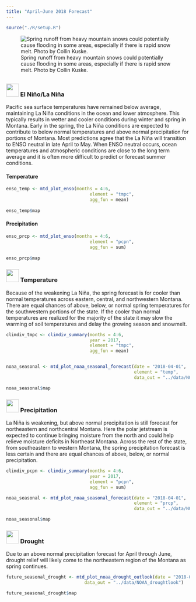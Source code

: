 ```yaml
---
title: "April–June 2018 Forecast"
---
```


```r
source("./R/setup.R")
```

![Spring runoff from heavy mountain snows could potentially cause flooding in some areas, especially if there is rapid snow melt. Photo by Collin Kuske.](./img/Collin_Kuske_flooded_field.jpg)

## {- .tabset .tabset-fade .tabset-pills}

### <img src="icons/enso.svg" width="35px"/> El Niño/La Niña {-}

Pacific sea surface temperatures have remained below average, maintaining La Niña conditions in the ocean and lower atmosphere. This typically results in wetter and cooler conditions during winter and spring in Montana. Early in the spring, the La Niña conditions are expected to contribute to below normal temperatures and above normal precipitation for portions of Montana. Most predictions agree that the La Niña will transition to ENSO neutral in late April to May. When ENSO neutral occurs, ocean temperatures and atmospheric conditions are close to the long term average and it is often more difficult to predict or forecast summer conditions.

#### Temperature {-}
```r


enso_temp <- mtd_plot_enso(months = 4:6,
                                element = "tmpc",
                                agg_fun = mean)
 
enso_temp$map
```

#### Precipitation {-}
```r

enso_prcp <- mtd_plot_enso(months = 4:6,
                                element = "pcpn",
                                agg_fun = sum)
 
enso_prcp$map
```


### <img src="icons/temperature.svg" width="35px"/> Temperature {-}

Because of the weakening La Niña, the spring forecast is for cooler than normal temperatures across eastern, central, and northwestern Montana. There are equal chances of above, below, or normal spring temperatures for the southwestern portions of the state. If the cooler than normal temperatures are realized for the majority of the state it may slow the warming of soil temperatures and delay the growing season and snowmelt.

```r

climdiv_tmpc <- climdiv_summary(months = 4:6,
                                year = 2017,
                                element = "tmpc",
                                agg_fun = mean)


noaa_seasonal <- mtd_plot_noaa_seasonal_forecast(date = "2018-04-01",
                                                 element = "temp",
                                                 data_out = "../data/NOAA_seasonal")

noaa_seasonal$map
```

### <img src="icons/precipitation.svg" width="35px"/> Precipitation {-}
La Niña is weakening, but above normal precipitation is still forecast for northeastern and northcentral Montana. Here the polar jetstream is expected to continue bringing moisture from the north and could help relieve moisture deficits in Northeast Montana. Across the rest of the state, from southeastern to western Montana, the spring precipitation forecast is less certain and there are equal chances of above, below, or normal precipitation.

```r

climdiv_pcpn <- climdiv_summary(months = 4:6,
                                year = 2017,
                                element = "pcpn",
                                agg_fun = sum)

noaa_seasonal <- mtd_plot_noaa_seasonal_forecast(date = "2018-04-01",
                                                 element = "prcp",
                                                 data_out = "../data/NOAA_seasonal")

noaa_seasonal$map

```

### <img src="icons/drought.svg" width="35px"/> Drought {-}
Due to an above normal precipitation forecast for April through June, drought relief will likely come to the northeastern region of the Montana as spring continues.

```r

future_seasonal_drought <- mtd_plot_noaa_drought_outlook(date = "2018-04-01",
                              data_out = "../data/NOAA_droughtlook")

future_seasonal_drought$map

```

